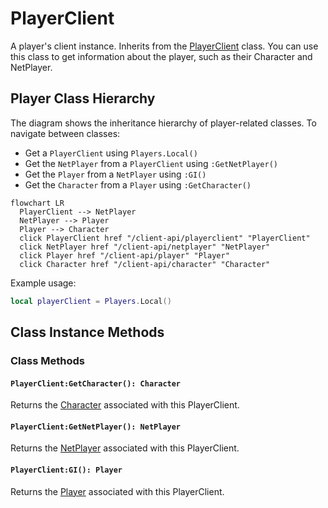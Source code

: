 
# PlayerClient

A player's client instance. Inherits from the [PlayerClient](/shared-api/playerclient) class. You can use this class to get information about the player, such as their Character and NetPlayer.


## Player Class Hierarchy

The diagram shows the inheritance hierarchy of player-related classes. To navigate between classes:
- Get a `PlayerClient` using `Players.Local()`
- Get the `NetPlayer` from a `PlayerClient` using `:GetNetPlayer()`
- Get the `Player` from a `NetPlayer` using `:GI()`
- Get the `Character` from a `Player` using `:GetCharacter()`


```mermaid
flowchart LR
  PlayerClient --> NetPlayer
  NetPlayer --> Player
  Player --> Character
  click PlayerClient href "/client-api/playerclient" "PlayerClient"
  click NetPlayer href "/client-api/netplayer" "NetPlayer"
  click Player href "/client-api/player" "Player"
  click Character href "/client-api/character" "Character"
```


Example usage:


```lua
local playerClient = Players.Local()
```

## Class Instance Methods

<InheritedComponent className="PlayerClient_Client" />

### Class Methods

#### `PlayerClient:GetCharacter(): Character`

Returns the [Character](/client-api/character) associated with this PlayerClient.

#### `PlayerClient:GetNetPlayer(): NetPlayer`

Returns the [NetPlayer](/client-api/netplayer) associated with this PlayerClient.

#### `PlayerClient:GI(): Player`

Returns the [Player](/client-api/player) associated with this PlayerClient.